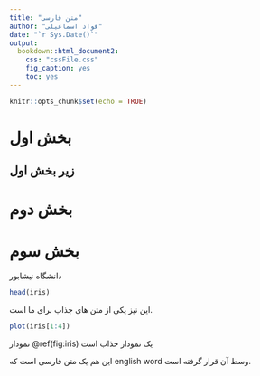 ```yaml
---
title: "متن فارسی"
author: "فواد اسماعیلی"
date: "`r Sys.Date()`"
output:
  bookdown::html_document2:
    css: "cssFile.css"
    fig_caption: yes
    toc: yes
---
```


```r
knitr::opts_chunk$set(echo = TRUE)

```

# بخش اول
## زیر بخش اول
# بخش دوم
# بخش سوم

دانشگاه نیشابور



```r
head(iris)
```
این نیز یکی از متن های جذاب برای ما است.



```r
plot(iris[1:4])
```

نمودار 
\@ref(fig:iris)
یک نمودار جذاب است

این هم یک متن فارسی است که
english word
وسط آن قرار گرفته است.
